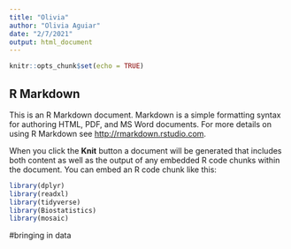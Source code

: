 ```yaml
---
title: "Olivia"
author: "Olivia Aguiar"
date: "2/7/2021"
output: html_document
---
```


```r
knitr::opts_chunk$set(echo = TRUE)
```

## R Markdown

This is an R Markdown document. Markdown is a simple formatting syntax for authoring HTML, PDF, and MS Word documents. For more details on using R Markdown see <http://rmarkdown.rstudio.com>.

When you click the **Knit** button a document will be generated that includes both content as well as the output of any embedded R code chunks within the document. You can embed an R code chunk like this:
```r
library(dplyr)
library(readxl)
library(tidyverse)
library(Biostatistics)
library(mosaic)
```

#bringing in data
```r

```

